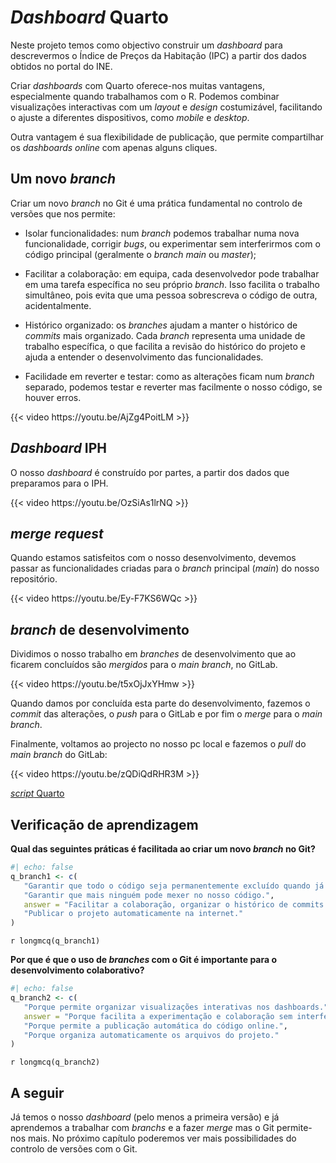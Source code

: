 # *Dashboard* Quarto

Neste projeto temos como objectivo construir um *dashboard* para descrevermos o Índice de Preços da Habitação (IPC) a partir dos dados obtidos no portal do INE.

Criar *dashboards* com Quarto oferece-nos muitas vantagens, especialmente quando trabalhamos com o R. Podemos combinar visualizações interactivas com um *layout* e *design* costumizável, facilitando o ajuste a diferentes dispositivos, como *mobile* e *desktop*. 

Outra vantagem é sua flexibilidade de publicação, que permite compartilhar os *dashboards* *online* com apenas alguns cliques.
 
## Um novo *branch*

Criar um novo *branch* no Git é uma prática fundamental no controlo de versões que nos permite:

+ Isolar funcionalidades: num *branch* podemos trabalhar numa nova funcionalidade, corrigir *bugs*, ou experimentar sem interferirmos com o código principal (geralmente o *branch main* ou *master*);

+ Facilitar a colaboração: em equipa, cada desenvolvedor pode trabalhar em uma tarefa específica no seu próprio *branch*. Isso facilita o trabalho simultâneo, pois evita que uma pessoa sobrescreva o código de outra, acidentalmente.

+ Histórico organizado: os *branches* ajudam a manter o histórico de *commits* mais organizado. Cada *branch* representa uma unidade de trabalho específica, o que facilita a revisão do histórico do projeto e ajuda a entender o desenvolvimento das funcionalidades.

+ Facilidade em reverter e testar: como as alterações ficam num *branch* separado, podemos testar e reverter mas facilmente o nosso código, se houver erros. 

{{< video https://youtu.be/AjZg4PoitLM >}}
 
## *Dashboard* IPH

O nosso *dashboard* é construído por partes, a partir dos dados que preparamos para o IPH.

{{< video https://youtu.be/OzSiAs1lrNQ >}}

## *merge request*

Quando estamos satisfeitos com o nosso desenvolvimento, devemos passar as funcionalidades criadas para o *branch* principal (*main*) do nosso repositório.  

{{< video https://youtu.be/Ey-F7KS6WQc >}}

## *branch* de desenvolvimento

Dividimos o nosso trabalho em *branches* de desenvolvimento que ao ficarem concluídos são *mergidos* para o *main branch*, no GitLab.

{{< video https://youtu.be/t5xOjJxYHmw >}}

Quando damos por concluída esta parte do desenvolvimento, fazemos o *commit* das alterações, o *push* para o GitLab e por fim o *merge* para o *main branch*.

Finalmente, voltamos ao projecto no nosso pc local e fazemos o *pull* do *main branch* do GitLab:

{{< video https://youtu.be/zQDiQdRHR3M >}}

[*script* Quarto](R/dash_IPH.qmd)

## Verificação de aprendizagem

**Qual das seguintes práticas é facilitada ao criar um novo *branch* no Git?**

```r
#| echo: false
q_branch1 <- c(
   "Garantir que todo o código seja permanentemente excluído quando já não é necessário.",
   "Garantir que mais ninguém pode mexer no nosso código.",
   answer = "Facilitar a colaboração, organizar o histórico de commits e isolar funcionalidades.",
   "Publicar o projeto automaticamente na internet."
)
```

`r longmcq(q_branch1)`

**Por que é que o uso de *branches* com o Git é importante para o desenvolvimento colaborativo?**

```r
#| echo: false
q_branch2 <- c(
   "Porque permite organizar visualizações interativas nos dashboards.",
   answer = "Porque facilita a experimentação e colaboração sem interferir no código principal.",
   "Porque permite a publicação automática do código online.",
   "Porque organiza automaticamente os arquivos do projeto."
)
```

`r longmcq(q_branch2)`

## A seguir
 
Já temos o nosso *dashboard* (pelo menos a primeira versão) e já aprendemos a trabalhar com *branchs* e a fazer *merge* mas o Git permite-nos mais. No próximo capítulo poderemos ver mais possibilidades do controlo de versões com o Git.